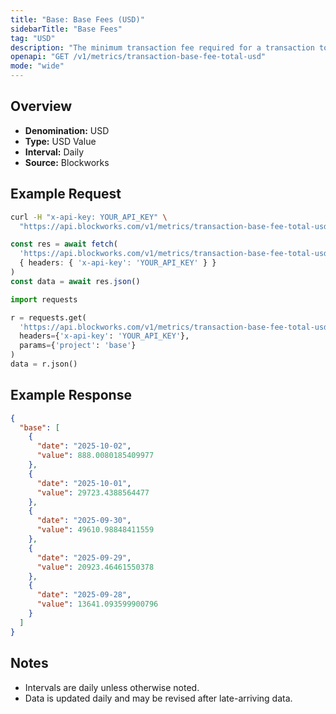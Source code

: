 ```yaml
---
title: "Base: Base Fees (USD)"
sidebarTitle: "Base Fees"
tag: "USD"
description: "The minimum transaction fee required for a transaction to be included in a block"
openapi: "GET /v1/metrics/transaction-base-fee-total-usd"
mode: "wide"
---
```


## Overview

- **Denomination:** USD
- **Type:** USD Value
- **Interval:** Daily
- **Source:** Blockworks

## Example Request

<CodeGroup>

```bash cURL
curl -H "x-api-key: YOUR_API_KEY" \
  "https://api.blockworks.com/v1/metrics/transaction-base-fee-total-usd?project=base"
```

```typescript TypeScript
const res = await fetch(
  'https://api.blockworks.com/v1/metrics/transaction-base-fee-total-usd?project=base',
  { headers: { 'x-api-key': 'YOUR_API_KEY' } }
)
const data = await res.json()
```

```python Python
import requests

r = requests.get(
  'https://api.blockworks.com/v1/metrics/transaction-base-fee-total-usd',
  headers={'x-api-key': 'YOUR_API_KEY'},
  params={'project': 'base'}
)
data = r.json()
```

</CodeGroup>

## Example Response

```json
{
  "base": [
    {
      "date": "2025-10-02",
      "value": 888.0080185409977
    },
    {
      "date": "2025-10-01",
      "value": 29723.4388564477
    },
    {
      "date": "2025-09-30",
      "value": 49610.98848411559
    },
    {
      "date": "2025-09-29",
      "value": 20923.46461550378
    },
    {
      "date": "2025-09-28",
      "value": 13641.093599900796
    }
  ]
}
```

## Notes
- Intervals are daily unless otherwise noted.
- Data is updated daily and may be revised after late-arriving data.